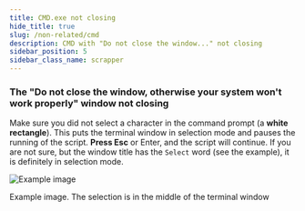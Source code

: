 ```yaml
---
title: CMD.exe not closing
hide_title: true
slug: /non-related/cmd
description: CMD with "Do not close the window..." not closing
sidebar_position: 5
sidebar_class_name: scrapper
---
```


### The "Do not close the window, otherwise your system won't work properly" window not closing 

Make sure you did not select a character in the command prompt (a **white rectangle**). This puts the terminal window in selection mode and pauses the running of the script. **Press Esc** or Enter, and the script will continue. If you are not sure, but the window title has the `Select` word (see the example), it is definitely in selection mode.


![Example image](../img/cmd.png)

Example image. The selection is in the middle of the terminal window